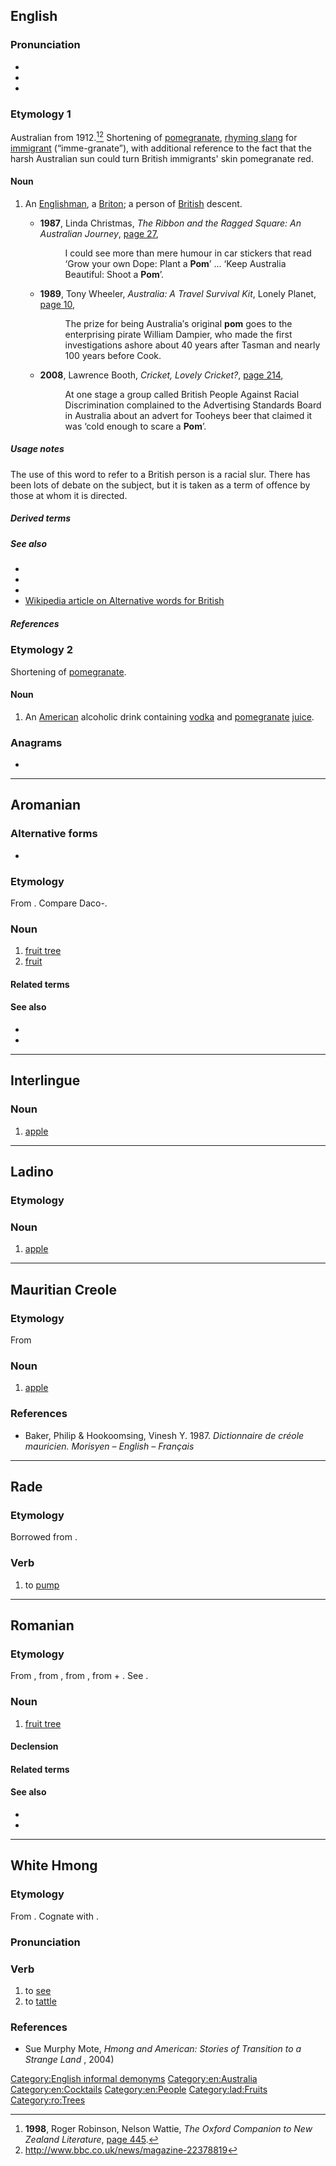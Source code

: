 {{also|POM|Pom|pòm|ром|Ром}}
==English==

===Pronunciation===
* {{IPA|/pɒm/|lang=en}}
* {{audio|en-au-pom.ogg|Audio (AU)|lang=en}}
* {{rhymes|ɒm|lang=en}}

===Etymology 1===
Australian from 1912.<ref>'''1998''', Roger Robinson, Nelson Wattie, ''The Oxford Companion to New Zealand Literature'', [http://books.google.com.au/books?id=L8cUAQAAIAAJ&q=%22pom%22+australia+-intitle:%22%22+-inauthor:%22%22&dq=%22pom%22+australia+-intitle:%22%22+-inauthor:%22%22&hl=en&sa=X&ei=mN7iT4u-PKXimAX_xt3VAw&redir_esc=y page 445].</ref><ref>http://www.bbc.co.uk/news/magazine-22378819</ref> Shortening of [[pomegranate]], [[rhyming slang]] for [[immigrant]] (“imme-granate”), with additional reference to the fact that the harsh Australian sun could turn British immigrants' skin pomegranate red.

====Noun====
{{en-noun}}

# {{lb|en|Australia|South Africa|New Zealand||pejorative}} An [[Englishman]], a [[Briton]]; a person of [[British]] descent.
#* '''1987''', Linda Christmas, ''The Ribbon and the Ragged Square: An Australian Journey'', [http://books.google.com.au/books?id=1Bfo6Rd90NEC&q=%22pom%22+australia+-intitle:%22%22+-inauthor:%22%22&dq=%22pom%22+australia+-intitle:%22%22+-inauthor:%22%22&hl=en&sa=X&ei=mN7iT4u-PKXimAX_xt3VAw&redir_esc=y page 27],
#*: I could see more than mere humour in car stickers that read ‘Grow your own Dope: Plant a '''Pom'''’ ... ‘Keep Australia Beautiful: Shoot a '''Pom'''’.
#* '''1989''', Tony Wheeler, ''Australia: A Travel Survival Kit'', Lonely Planet, [http://books.google.com.au/books?id=nHEUAQAAMAAJ&q=%22pom%22+australia+-intitle:%22%22+-inauthor:%22%22&dq=%22pom%22+australia+-intitle:%22%22+-inauthor:%22%22&hl=en&sa=X&ei=mN7iT4u-PKXimAX_xt3VAw&redir_esc=y page 10],
#*: The prize for being Australia′s original '''pom''' goes to the enterprising pirate William Dampier, who made the first investigations ashore about 40 years after Tasman and nearly 100 years before Cook.
#* '''2008''', Lawrence Booth, ''Cricket, Lovely Cricket?'', [http://books.google.com.au/books?id=zO3VL4ybLQwC&pg=PA214&dq=%22pom%22+australia+-intitle:%22%22+-inauthor:%22%22&hl=en&sa=X&ei=mN7iT4u-PKXimAX_xt3VAw&redir_esc=y#v=onepage&q=%22pom%22%20australia%20-intitle%3A%22%22%20-inauthor%3A%22%22&f=false page 214],
#*: At one stage a group called British People Against Racial Discrimination complained to the Advertising Standards Board in Australia about an advert for Tooheys beer that claimed it was ‘cold enough to scare a '''Pom'''’.
#: {{syn|en|Brit|limey}}

=====Usage notes=====
The use of this word to refer to a British person is a racial slur. There has been lots of debate on the subject, but it is taken as a term of offence by those at whom it is directed.

=====Derived terms=====
{{der3|en
|pommy
|ten pound pom
|whinging pom}}

=====See also=====
* {{l|en|kiwi}}
* {{l|en|pompom}}
* {{l|en|Yank}}
* [[w:Alternative words for British|Wikipedia article on Alternative words for British]]

=====References=====
<references />

===Etymology 2===
Shortening of [[pomegranate]].

====Noun====
{{en-noun}}

# {{lb|en|cocktail}} An [[American]] alcoholic drink containing [[vodka]] and [[pomegranate]] [[juice]].

===Anagrams===
* {{anagrams|en|a=mop|MOP|MPO|OPM|PMO|mop}}

[[Category:English informal demonyms]]
[[Category:en:Australia]]
[[Category:en:Cocktails]]
[[Category:en:People]]

----

==Aromanian==

===Alternative forms===
* {{alter|rup|pomu}}

===Etymology===
From {{inh|rup|la|pōmus}}. Compare Daco-{{cog|ro|pom}}.

===Noun===
{{head|rup|noun|g=m|plural|ponj}}

# [[fruit tree]]
# [[fruit]]

====Related terms====
{{rel3|rup
|poamã
|pumet
|pumãrii}}

====See also====
* {{l|rup|arburi}}
* {{l|rup|fructu}}

----

==Interlingue==

===Noun===
{{head|ie|noun}}

# [[apple]]

----

==Ladino==

===Etymology===
{{rfe|lang=lad}}

===Noun===
{{lad-noun|l}}

# [[apple]]
#: {{syn|lad|mansana}}

[[Category:lad:Fruits]]

----

==Mauritian Creole==

===Etymology===
From {{der|mfe|fr|pomme}}

===Noun===
{{head|mfe|noun}}

# [[apple]]

===References===
* Baker, Philip & Hookoomsing, Vinesh Y. 1987. ''Dictionnaire de créole mauricien. Morisyen – English – Français''

----

==Rade==

===Etymology===
Borrowed from {{bor|rad|fr|pompe}}.

===Verb===
{{head|rad|verb}}

# to [[pump]]

{{topics|rad|Pumps}}

----

==Romanian==

===Etymology===
From {{inh|ro|la|pōmus}}, from {{inh|ro|itc-pro|*poomos}}, from {{inh|ro|ine-pro||*h₂po-h₁ém-os|taken off}}, from {{m|ine-pro|*h₂epo||off}} + {{m|ine-pro|*h₁em-||take}}. See {{m|la|pomum}}.

===Noun===
{{ro-noun|m|pomi}}

# [[fruit tree]]

====Declension====
{{ro-noun-m}}

====Related terms====
{{rel3|ro
|poamă
|pomet
|pomar}}

====See also====
* {{l|ro|copac}}
* {{l|ro|arbore}}

[[Category:ro:Trees]]

----

==White Hmong==

===Etymology===
From {{inh|mww|hmx-pro|*bu̯ət||to see}}. Cognate with {{cog|ium|buatc}}.

===Pronunciation===
{{mww-pron}}

===Verb===
{{head|mww|verb}}

# to [[see]]
# to [[tattle]]

===References===
* Sue Murphy Mote, ''Hmong and American: Stories of Transition to a Strange Land'' {{ISBN|078641832X}}, 2004)